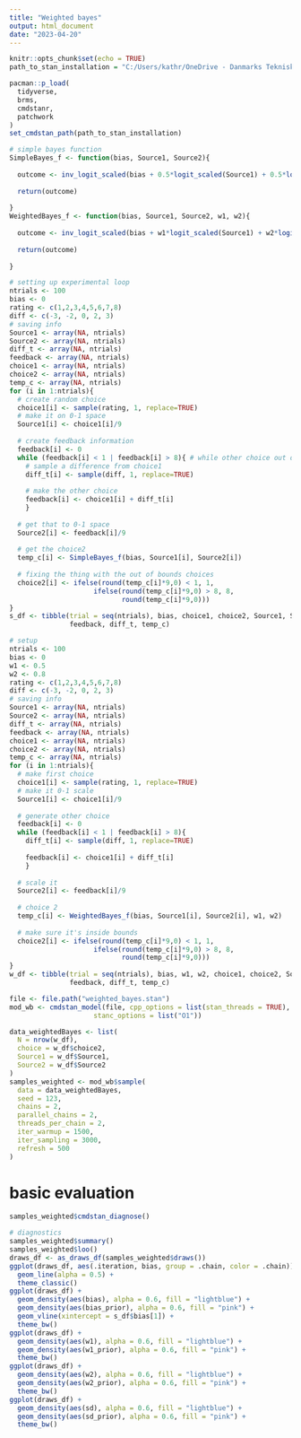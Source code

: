 ```yaml
---
title: "Weighted bayes"
output: html_document
date: "2023-04-20"
---
```


```r
knitr::opts_chunk$set(echo = TRUE)
path_to_stan_installation = "C:/Users/kathr/OneDrive - Danmarks Tekniske Universitet/.cmdstan/cmdstan-2.31.0"
```

```r
pacman::p_load(
  tidyverse,
  brms,
  cmdstanr,
  patchwork
)
set_cmdstan_path(path_to_stan_installation)
```

```r
# simple bayes function 
SimpleBayes_f <- function(bias, Source1, Source2){
  
  outcome <- inv_logit_scaled(bias + 0.5*logit_scaled(Source1) + 0.5*logit_scaled(Source2))
  
  return(outcome)
  
}
WeightedBayes_f <- function(bias, Source1, Source2, w1, w2){
  
  outcome <- inv_logit_scaled(bias + w1*logit_scaled(Source1) + w2*logit_scaled(Source2))
  
  return(outcome)
  
}
```


```r
# setting up experimental loop
ntrials <- 100
bias <- 0
rating <- c(1,2,3,4,5,6,7,8)
diff <- c(-3, -2, 0, 2, 3)
# saving info
Source1 <- array(NA, ntrials)
Source2 <- array(NA, ntrials)
diff_t <- array(NA, ntrials)
feedback <- array(NA, ntrials)
choice1 <- array(NA, ntrials)
choice2 <- array(NA, ntrials)
temp_c <- array(NA, ntrials)
for (i in 1:ntrials){
  # create random choice
  choice1[i] <- sample(rating, 1, replace=TRUE)
  # make it on 0-1 space 
  Source1[i] <- choice1[i]/9
  
  # create feedback information
  feedback[i] <- 0
  while (feedback[i] < 1 | feedback[i] > 8){ # while other choice out of scope
    # sample a difference from choice1
    diff_t[i] <- sample(diff, 1, replace=TRUE)
    
    # make the other choice
    feedback[i] <- choice1[i] + diff_t[i]
    }
  
  # get that to 0-1 space
  Source2[i] <- feedback[i]/9
  
  # get the choice2
  temp_c[i] <- SimpleBayes_f(bias, Source1[i], Source2[i])
  
  # fixing the thing with the out of bounds choices
  choice2[i] <- ifelse(round(temp_c[i]*9,0) < 1, 1, 
                     ifelse(round(temp_c[i]*9,0) > 8, 8, 
                            round(temp_c[i]*9,0)))
}
s_df <- tibble(trial = seq(ntrials), bias, choice1, choice2, Source1, Source2, 
               feedback, diff_t, temp_c)
```


```r
# setup
ntrials <- 100
bias <- 0
w1 <- 0.5
w2 <- 0.8
rating <- c(1,2,3,4,5,6,7,8)
diff <- c(-3, -2, 0, 2, 3)
# saving info
Source1 <- array(NA, ntrials)
Source2 <- array(NA, ntrials)
diff_t <- array(NA, ntrials)
feedback <- array(NA, ntrials)
choice1 <- array(NA, ntrials)
choice2 <- array(NA, ntrials)
temp_c <- array(NA, ntrials)
for (i in 1:ntrials){
  # make first choice
  choice1[i] <- sample(rating, 1, replace=TRUE)
  # make it 0-1 scale
  Source1[i] <- choice1[i]/9
  
  # generate other choice
  feedback[i] <- 0
  while (feedback[i] < 1 | feedback[i] > 8){
    diff_t[i] <- sample(diff, 1, replace=TRUE)
    
    feedback[i] <- choice1[i] + diff_t[i]
    }
 
  # scale it
  Source2[i] <- feedback[i]/9
  
  # choice 2
  temp_c[i] <- WeightedBayes_f(bias, Source1[i], Source2[i], w1, w2)
  
  # make sure it's inside bounds 
  choice2[i] <- ifelse(round(temp_c[i]*9,0) < 1, 1, 
                     ifelse(round(temp_c[i]*9,0) > 8, 8, 
                            round(temp_c[i]*9,0)))
}
w_df <- tibble(trial = seq(ntrials), bias, w1, w2, choice1, choice2, Source1, Source2, 
               feedback, diff_t, temp_c)
```


```r
file <- file.path("weighted_bayes.stan")
mod_wb <- cmdstan_model(file, cpp_options = list(stan_threads = TRUE),
                     stanc_options = list("O1"))
```
```r
data_weightedBayes <- list(
  N = nrow(w_df),
  choice = w_df$choice2,
  Source1 = w_df$Source1,
  Source2 = w_df$Source2
)
samples_weighted <- mod_wb$sample(
  data = data_weightedBayes,
  seed = 123,
  chains = 2,
  parallel_chains = 2,
  threads_per_chain = 2,
  iter_warmup = 1500,
  iter_sampling = 3000,
  refresh = 500
)
```

# basic evaluation
```r
samples_weighted$cmdstan_diagnose()
```


```r
# diagnostics
samples_weighted$summary()
samples_weighted$loo()
draws_df <- as_draws_df(samples_weighted$draws())
ggplot(draws_df, aes(.iteration, bias, group = .chain, color = .chain)) +
  geom_line(alpha = 0.5) +
  theme_classic()
ggplot(draws_df) +
  geom_density(aes(bias), alpha = 0.6, fill = "lightblue") +
  geom_density(aes(bias_prior), alpha = 0.6, fill = "pink") +
  geom_vline(xintercept = s_df$bias[1]) +
  theme_bw()
ggplot(draws_df) +
  geom_density(aes(w1), alpha = 0.6, fill = "lightblue") +
  geom_density(aes(w1_prior), alpha = 0.6, fill = "pink") +
  theme_bw()
ggplot(draws_df) +
  geom_density(aes(w2), alpha = 0.6, fill = "lightblue") +
  geom_density(aes(w2_prior), alpha = 0.6, fill = "pink") +
  theme_bw()
ggplot(draws_df) +
  geom_density(aes(sd), alpha = 0.6, fill = "lightblue") +
  geom_density(aes(sd_prior), alpha = 0.6, fill = "pink") +
  theme_bw()
```
